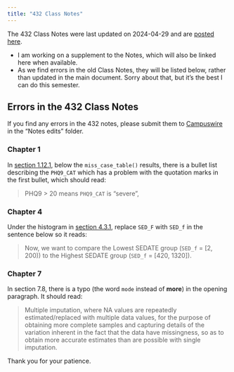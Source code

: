 ```yaml
---
title: "432 Class Notes"
---
```


The 432 Class Notes were last updated on 2024-04-29 and are [posted here](https://thomaselove.github.io/432-notes/).

- I am working on a supplement to the Notes, which will also be linked here when available.
- As we find errors in the old Class Notes, they will be listed below, rather than updated in the main document. Sorry about that, but it's the best I can do this semester.

## Errors in the 432 Class Notes

If you find any errors in the 432 notes, please submit them to [Campuswire](https://campuswire.com/) in the "Notes edits" folder.

### Chapter 1

In [section 1.12.1](https://thomaselove.github.io/432-notes/nhanes.html#forming-the-phq-9-score), below the `miss_case_table()` results, there is a bullet list describing the `PHQ9_CAT` which has a problem with the quotation marks in the first bullet, which should read:

> PHQ9 > 20 means `PHQ9_CAT` is "severe",

### Chapter 4

Under the histogram in [section 4.3.1](https://thomaselove.github.io/432-notes/431review2.html#creating-a-low-and-high-group-on-sedate), replace `SED_F` with `SED_f` in the sentence below so it reads:

> Now, we want to compare the Lowest SEDATE group (`SED_f` = [2, 200)) to the Highest SEDATE group (`SED_f` = [420, 1320]).

### Chapter 7

In section 7.8, there is a typo (the word `mode` instead of **more**) in the opening paragraph. It should read:

> Multiple imputation, where NA values are repeatedly estimated/replaced with multiple data values, for the purpose of obtaining more complete samples and capturing details of the variation inherent in the fact that the data have missingness, so as to obtain more accurate estimates than are possible with single imputation.

Thank you for your patience.